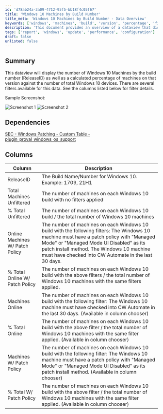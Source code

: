 ```yaml
---
id: 'd78ab24a-3a09-4712-95f5-bb18f4c05f67'
title: 'Windows 10 Machines by Build Number'
title_meta: 'Windows 10 Machines by Build Number - Data Overview'
keywords: ['windows', 'machines', 'build', 'version', 'percentage', 'filter']
description: 'This document provides an overview of a dataview that displays the number of Windows 10 machines categorized by their build number (ReleaseID), along with calculated percentages of machines on each version compared to the total number of Windows 10 devices. Various filters are available for detailed analysis.'
tags: ['report', 'windows', 'update', 'performance', 'configuration']
draft: false
unlisted: false
---
```

## Summary

This dataview will display the number of Windows 10 Machines by the build number (ReleaseID) as well as a calculated percentage of machines on that version against the number of total Windows 10 devices. There are several filters available for this data. See the columns listed below for filter details.

Sample Screenshot:

![Screenshot 1](../../../static/img/Windows---Windows-Feature-Build-Metrics-UPDATED/image_1.png)
![Screenshot 2](../../../static/img/Windows---Windows-Feature-Build-Metrics-UPDATED/image_2.png)

## Dependencies

[SEC - Windows Patching - Custom Table - plugin_proval_windows_os_support](https://proval.itglue.com/DOC-5078775-7780690)

## Columns

| Column                          | Description                                                                                                                                                                                                                                        |
|---------------------------------|----------------------------------------------------------------------------------------------------------------------------------------------------------------------------------------------------------------------------------------------------|
| ReleaseID                       | The Build Name/Number for Windows 10. Example: 1709, 21H1                                                                                                                                                                                     |
| Total Machines Unfiltered       | The number of machines on each Windows 10 build with no filters applied                                                                                                                                                                         |
| % Total Unfiltered              | The number of machines on each Windows 10 build / the total number of Windows 10 machines                                                                                                                                                       |
| Online Machines W/ Patch Policy | The number of machines on each Windows 10 build with the following filters: The Windows 10 machine must have a patch policy with "Managed Mode" or "Managed Mode UI Disabled" as its patch install method. The Windows 10 machine must have checked into CW Automate in the last 30 days. |
| % Total Online W/ Patch Policy  | The number of machines on each Windows 10 build with the above filters / the total number of Windows 10 machines with the same filters applied.                                                                                                   |
| Machines Online                 | The number of machines on each Windows 10 build with the following filter: The Windows 10 machine must have checked into CW Automate in the last 30 days. (Available in column chooser)                                                        |
| % Total Online                  | The number of machines on each Windows 10 build with the above filter / the total number of Windows 10 machines with the same filter applied. (Available in column chooser)                                                                        |
| Machines W/ Patch Policy        | The number of machines on each Windows 10 build with the following filter: The Windows 10 machine must have a patch policy with "Managed Mode" or "Managed Mode UI Disabled" as its patch install method. (Available in column chooser)           |
| % Total W/ Patch Policy         | The number of machines on each Windows 10 build with the above filter / the total number of Windows 10 machines with the same filter applied. (Available in column chooser)                                                                        |













